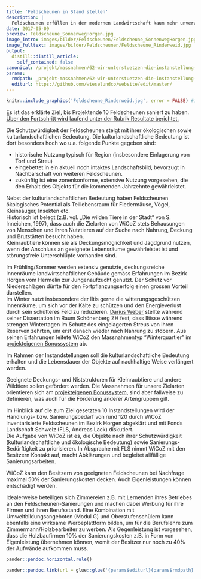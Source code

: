 ```yaml
---
title: 'Feldscheunen in Stand stellen'
description: |
  Feldscheunen erfüllen in der modernen Landwirtschaft kaum mehr unverzichtbare Funktionen und ihr Unterhalt wird vernachlässigt, so dass sie zerfallen. Der Erhalt von schützenswerten Feldscheunen soll deshalb ideell und finanziell unterstützt werden. Eine Ausstattung mit Winterquartieren oder Kombination mit anderen Typen von Kleinstrukturen ist ebenfalls erwünscht! Sie besitzen oder wissen von Feldscheunen mit Sanierungsbedarf bzw. ökologischem Aufwertungspotential? Hier finden Sie die Rahmenbedingungen und Kontaktangaben.
date: 2017-05-09
preview: Feldscheune_SonnenwegHorgen.jpg
image_intro: images/bilder/Feldscheunen/Feldscheune_SonnenwegHorgen.jpg
image_fulltext: images/bilder/Feldscheunen/Feldscheune_Rinderweid.jpg
output:
  distill::distill_article:
    self_contained: false
canonical: /projekt/massnahmen/62-wir-unterstuetzen-die-instanstellung-von-feldscheunen
params:
  rmdpath: _projekt-massnahmen/62-wir-unterstuetzen-die-instanstellung-/62-wir-unterstuetzen-die-instanstellung-.Rmd
  editurl: https://github.com/wieselundco/website/edit/master/
---
```



```r
knitr::include_graphics('Feldscheune_Rinderweid.jpg', error = FALSE) #images/bilder/Feldscheunen/Feldscheune_Rinderweid.jpg
```

Es ist das erklärte Ziel, bis Projektende 10 Feldscheunen saniert zu
haben. [Über den Fortschritt wird laufend unter der Rubrik Resultate
berichtet.](projekt/resultate)

Die Schutzwürdigkeit der Feldscheunen steigt mit ihrer ökologischen
sowie kulturlandschaftlichen Bedeutung. Die kulturlandschaftliche
Bedeutung ist dort besonders hoch wo u.a. folgende Punkte gegeben sind:

-   historische Nutzung typisch für Region (insbesondere Einlagerung von
    Torf und Streu)
-   eingebettet in ein aktuell noch intaktes Landschaftsbild, bevorzugt
    in Nachbarschaft von weiteren Feldscheunen.
-   zukünftig ist eine zonenkonforme, extensive Nutzung vorgesehen, die
    den Erhalt des Objekts für die kommenden Jahrzehnte gewährleistet.

Nebst der kulturlandschaftlichen Bedeutung haben Feldscheunen
ökologisches Potential als Teillebensraum für Fledermäuse, Vögel,
Kleinsäuger, Insekten etc.  
Historisch ist belegt (z.B. vgl. „Die wilden Tiere in der Stadt“ von
S. Inneichen, 1997), dass auch die Zielarten von WiCoZ stets Behausungen
von Menschen und ihren Nutztieren auf der Suche nach Nahrung, Deckung
und Brutstätten besucht haben.  
Kleinraubtiere können sie als Deckungsmöglichkeit und Jagdgrund nutzen,
wenn der Anschluss an geeignete Lebensräume gewährleistet ist und
störungsfreie Unterschlüpfe vorhanden sind. 

Im Frühling/Sommer werden extensiv genutzte, deckungsreiche Innenräume
landwirtschaftlicher Gebäude gemäss Erfahrungen im Bezirk Horgen vom
Hermelin zur Jungenaufzucht genutzt. Der Schutz vor Niederschlägen
dürfte für den Fortpflanzungserfolg einen grossen Vorteil darstellen.   
Im Winter nutzt insbesondere der Iltis gerne die witterungsgeschützen
Innenräume, um sich vor der Kälte zu schützen und den Energieverlust
durch sein schütteres Feld zu reduzieren. [Darius
Weber](http://www.dariusweber.ch/) stellte während seiner Dissertation
im Raum Schönenberg ZH fest, dass Iltisse während strengen Wintertagen
im Schutz des eingelagerten Streus von ihren Reserven zehrten, um erst
danach wieder nach Nahrung zu stöbern. Aus seinen Erfahrungen leitete
WiCoZ den Massnahmentyp "Winterquartier" im [projekteigenen
Bonussystem](images/dokumente/Bonussystem_WiCoZ.pdf) ab.

 

Im Rahmen der Instandstellungen soll die kulturlandschaftliche Bedeutung
erhalten und die Lebensdauer der Objekte auf nachhaltige Weise
verlängert werden. 

Geeignete Deckungs- und Niststrukturen für Kleinraubtiere und andere
Wildtiere sollen gefördert werden. Die Massnahmen für unsere Zielarten
orientieren sich am [projekteigenen
Bonussystem](images/dokumente/Bonussystem_WiCoZ.pdf), sind aber
fallweise zu definieren, was auch für die Förderung anderer Artengruppen
gilt. 

 

Im Hinblick auf die zum Ziel gesetzten 10 Instandstellungen wird der
Handlungs- bzw. Sanierungsbedarf von rund 120 durch WiCoZ
inventarisierte Feldscheunen im Bezirk Horgen abgeklärt und mit Fonds
Landschaft Schweiz (FLS, Andreas Lack) diskutiert.  
Die Aufgabe von WiCoZ ist es, die Objekte nach ihrer Schutzwürdigkeit
(kulturlandschaftliche und ökologische Bedeutung)
sowie Sanierungs-Bedürftigkeit zu priorisieren. In Absprache mit FLS
nimmt WiCoZ mit den Besitzern Kontakt auf, macht Abklärungen und
begleitet allfällige Sanierungsarbeiten.

WiCoZ kann den Besitzern von geeigneten Feldscheunen bei Nachfrage
maximal 50% der Sanierungskosten decken. Auch Eigenleistungen können
entschädigt werden.

Idealerweise beteiligen sich Zimmereien z.B. mit Lernenden ihres
Betriebes an den Feldscheunen-Sanierungen und machen dabei Werbung für
ihre Firmen und ihren Berufsstand. Eine Kombination mit
Umweltbildungsangeboten (Modul G) und Oberstufenschülern kann ebenfalls
eine wirksame Werbeplattform bilden, um für die Berufslehre zum
Zimmermann/Holzbearbeiter zu werben. Als Gegenleistung ist vorgesehen,
dass die Holzbaufirmen 10% der Sanierungskosten z.B. in Form von
Eigenleistung übernehmen können, womit der Besitzer nur noch zu 40% der
Aufwände aufkommen muss.

```r
pander::pandoc.horizontal.rule()

pander::pandoc.link(url = glue::glue('{params$editurl}{params$rmdpath}'),text = 'Artikel bearbeiten')
```

<!--http://wieselundco.ch/projekt/massnahmen/62-wir-unterstuetzen-die-instanstellung-von-feldscheunen-->
